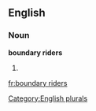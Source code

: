 
==English==

===Noun===
'''boundary riders'''

# {{plural of|[[boundary rider]]}}

[[Category:English plurals]]

[[fr:boundary riders]]